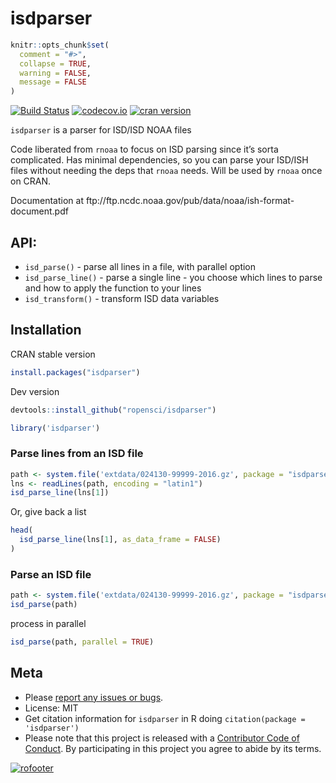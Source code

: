 isdparser
=========

```r
knitr::opts_chunk$set(
  comment = "#>",
  collapse = TRUE,
  warning = FALSE,
  message = FALSE
)
```

[![Build Status](https://travis-ci.org/ropensci/isdparser.svg?branch=master)](https://travis-ci.org/ropensci/isdparser)
[![codecov.io](https://codecov.io/github/ropensci/isdparser/coverage.svg?branch=master)](https://codecov.io/github/ropensci/isdparser?branch=master)
[![cran version](http://www.r-pkg.org/badges/version/isdparser)](https://cran.r-project.org/package=isdparser)


`isdparser` is a parser for ISD/ISD NOAA files

Code liberated from `rnoaa` to focus on ISD parsing since it's sorta
complicated. Has minimal dependencies, so you can parse your ISD/ISH
files without needing the deps that `rnoaa` needs. Will be used by
`rnoaa` once on CRAN.

Documentation at ftp://ftp.ncdc.noaa.gov/pub/data/noaa/ish-format-document.pdf

## API:

* `isd_parse()` - parse all lines in a file, with parallel option
* `isd_parse_line()` - parse a single line - you choose which lines to parse
and how to apply the function to your lines
* `isd_transform()` - transform ISD data variables

## Installation

CRAN stable version

```r
install.packages("isdparser")
```

Dev version

```r
devtools::install_github("ropensci/isdparser")
```

```r
library('isdparser')
```

### Parse lines from an ISD file

```r
path <- system.file('extdata/024130-99999-2016.gz', package = "isdparser")
lns <- readLines(path, encoding = "latin1")
isd_parse_line(lns[1])
```

Or, give back a list

```r
head(
  isd_parse_line(lns[1], as_data_frame = FALSE)
)
```

### Parse an ISD file

```r
path <- system.file('extdata/024130-99999-2016.gz', package = "isdparser")
isd_parse(path)
```

process in parallel

```r
isd_parse(path, parallel = TRUE)
```

## Meta

* Please [report any issues or bugs](https://github.com/ropensci/isdparser/issues).
* License: MIT
* Get citation information for `isdparser` in R doing `citation(package = 'isdparser')`
* Please note that this project is released with a [Contributor Code of Conduct](CONDUCT.md). By participating in this project you agree to abide by its terms.

[![rofooter](http://ropensci.org/public_images/github_footer.png)](http://ropensci.org)
